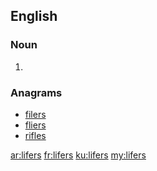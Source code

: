 ==English==

===Noun===
{{head|en|plural}}

# {{plural of|lifer|lang=en|nocat=1}}

===Anagrams===
* [[filers#English|filers]]
* [[fliers#English|fliers]]
* [[rifles#English|rifles]]

[[ar:lifers]]
[[fr:lifers]]
[[ku:lifers]]
[[my:lifers]]